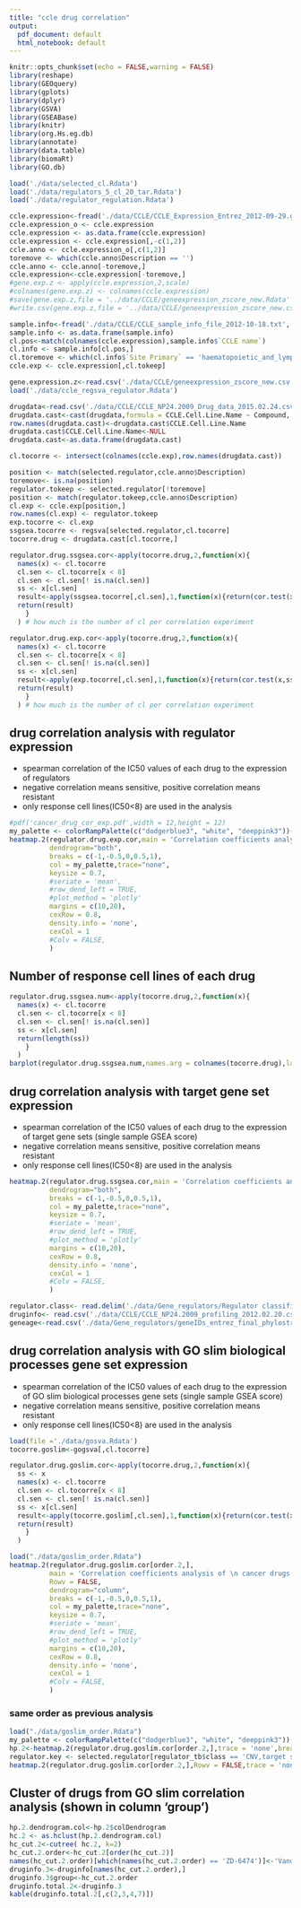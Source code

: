 ---
title: "ccle drug correlation"
output:
  pdf_document: default
  html_notebook: default
---
```{r setup, include=FALSE}
knitr::opts_chunk$set(echo = FALSE,warning = FALSE)
library(reshape)
library(GEOquery)
library(gplots)
library(dplyr)
library(GSVA)
library(GSEABase)
library(knitr)
library(org.Hs.eg.db)
library(annotate)
library(data.table)
library(biomaRt)
library(GO.db)
```

```{r load data}
load('./data/selected_cl.Rdata')
load('./data/regulators_5_cl_20_tar.Rdata')
load('./data/regulator_regulation.Rdata')
```

```{r 0}
ccle.expression<-fread('./data/CCLE/CCLE_Expression_Entrez_2012-09-29.gct',skip = 2, sep = '\t')
ccle.expression_o <- ccle.expression
ccle.expression <- as.data.frame(ccle.expression)
ccle.expression <- ccle.expression[,-c(1,2)]
ccle.anno <- ccle.expression_o[,c(1,2)]
toremove <- which(ccle.anno$Description == '')
ccle.anno <- ccle.anno[-toremove,]
ccle.expression<-ccle.expression[-toremove,]
#gene.exp.z <- apply(ccle.expression,2,scale)
#colnames(gene.exp.z) <- colnames(ccle.expression)
#save(gene.exp.z,file = '../data/CCLE/geneexpression_zscore_new.Rdata' )
#write.csv(gene.exp.z,file = '../data/CCLE/geneexpression_zscore_new.csv')
```

```{r sample}
sample.info<-fread('./data/CCLE/CCLE_sample_info_file_2012-10-18.txt', sep = '\t')
sample.info <- as.data.frame(sample.info)
cl.pos<-match(colnames(ccle.expression),sample.info$`CCLE name`)
cl.info <- sample.info[cl.pos,]
cl.toremove <- which(cl.info$`Site Primary` == 'haematopoietic_and_lymphoid_tissue')
ccle.exp <- ccle.expression[,cl.tokeep]
```


```{r input}
gene.expression.z<-read.csv('./data/CCLE/geneexpression_zscore_new.csv',row.names = 1)
load('./data/ccle_regsva_regulator.Rdata')
```

```{r drug}
drugdata<-read.csv('./data/CCLE/CCLE_NP24.2009_Drug_data_2015.02.24.csv')
drugdata.cast<-cast(drugdata,formula = CCLE.Cell.Line.Name ~ Compound, value = 'IC50..uM.')
row.names(drugdata.cast)<-drugdata.cast$CCLE.Cell.Line.Name
drugdata.cast$CCLE.Cell.Line.Name<-NULL
drugdata.cast<-as.data.frame(drugdata.cast)
```

```{r drug 2}

cl.tocorre <- intersect(colnames(ccle.exp),row.names(drugdata.cast))

position <- match(selected.regulator,ccle.anno$Description)
toremove<- is.na(position)
regulator.tokeep <- selected.regulator[!toremove]
position <- match(regulator.tokeep,ccle.anno$Description)
cl.exp <- ccle.exp[position,]
row.names(cl.exp) <- regulator.tokeep
exp.tocorre <- cl.exp
ssgsea.tocorre <- regsva[selected.regulator,cl.tocorre]
tocorre.drug <- drugdata.cast[cl.tocorre,]
```



```{r corr1}
regulator.drug.ssgsea.cor<-apply(tocorre.drug,2,function(x){
  names(x) <- cl.tocorre
  cl.sen <- cl.tocorre[x < 8]
  cl.sen <- cl.sen[! is.na(cl.sen)]
  ss <- x[cl.sen]
  result<-apply(ssgsea.tocorre[,cl.sen],1,function(x){return(cor.test(x,ss,method = 'spearman')$estimate)})
  return(result)
    }
  ) # how much is the number of cl per correlation experiment
```

```{r corr2}

regulator.drug.exp.cor<-apply(tocorre.drug,2,function(x){
  names(x) <- cl.tocorre
  cl.sen <- cl.tocorre[x < 8]
  cl.sen <- cl.sen[! is.na(cl.sen)]
  ss <- x[cl.sen]
  result<-apply(exp.tocorre[,cl.sen],1,function(x){return(cor.test(x,ss,method = 'spearman')$estimate)})
  return(result)
    }
  ) # how much is the number of cl per correlation experiment
```


## drug correlation analysis with regulator expression   
* spearman correlation of the IC50 values of each drug to the expression of regulators   
* negative correlation means sensitive, positive correlation means resistant   
* only response cell lines(IC50<8)  are used in the analysis   

```{r plot1,fig.height=10,fig.width=10}
#pdf('cancer_drug_cor_exp.pdf',width = 12,height = 12)
my_palette <- colorRampPalette(c("dodgerblue3", "white", "deeppink3"))(n = 4)
heatmap.2(regulator.drug.exp.cor,main = 'Correlation coefficients analysis of \n cancer drugs for regulator expression',
          dendrogram="both",
          breaks = c(-1,-0.5,0,0.5,1),
          col = my_palette,trace="none",
          keysize = 0.7,
          #seriate = 'mean',
          #row_dend_left = TRUE,
          #plot_method = 'plotly'
          margins = c(10,20),
          cexRow = 0.8,
          density.info = 'none',
          cexCol = 1
          #Colv = FALSE,
          )

```

## Number of response cell lines of each drug

```{r corr3}
regulator.drug.ssgsea.num<-apply(tocorre.drug,2,function(x){
  names(x) <- cl.tocorre
  cl.sen <- cl.tocorre[x < 8]
  cl.sen <- cl.sen[! is.na(cl.sen)]
  ss <- x[cl.sen]
  return(length(ss))
    }
  ) 
barplot(regulator.drug.ssgsea.num,names.arg = colnames(tocorre.drug),las = 2,ylab = 'number of response cell lines')
```

## drug correlation analysis with target gene set expression   
* spearman correlation of the IC50 values of each drug to the expression of target gene sets (single sample GSEA score)   
* negative correlation means sensitive, positive correlation means resistant   
* only response cell lines(IC50<8)  are used in the analysis   

```{r heatmap2,fig.height=10,fig.width=10}

heatmap.2(regulator.drug.ssgsea.cor,main = 'Correlation coefficients analysis of \n cancer drugs for target set expression',
          dendrogram="both",
          breaks = c(-1,-0.5,0,0.5,1),
          col = my_palette,trace="none",
          keysize = 0.7,
          #seriate = 'mean',
          #row_dend_left = TRUE,
          #plot_method = 'plotly'
          margins = c(10,20),
          cexRow = 0.8,
          density.info = 'none',
          cexCol = 1
          #Colv = FALSE,
          )


```


```{r reg class}
regulator.class<- read.delim('./data/Gene_regulators/Regulator classification.txt',row.names = 1)
druginfo<- read.csv('./data/CCLE/CCLE_NP24.2009_profiling_2012.02.20.csv',row.names = 1)
geneage<-read.csv('./data/Gene_regulators/geneIDs_entrez_final_phylostrata_phy1_phy2_phy3_no_TCGA.txt',header = TRUE,row.names = 1)
```

## drug correlation analysis with GO slim biological processes gene set expression   
* spearman correlation of the IC50 values of each drug to the expression of GO slim biological processes gene sets (single sample GSEA score)   
* negative correlation means sensitive, positive correlation means resistant   
* only response cell lines(IC50<8)  are used in the analysis   


```{r goslim2}
load(file ='./data/gosva.Rdata')
tocorre.goslim<-gogsva[,cl.tocorre]
```

```{r corr4}
regulator.drug.goslim.cor<-apply(tocorre.drug,2,function(x){
  ss <- x
  names(x) <- cl.tocorre
  cl.sen <- cl.tocorre[x < 8]
  cl.sen <- cl.sen[! is.na(cl.sen)]
  ss <- x[cl.sen]
  result<-apply(tocorre.goslim[,cl.sen],1,function(x){return(cor.test(x,ss,method = 'spearman')$estimate)})
  return(result)
    }
  )
```

```{r heatmap3,fig.height=10,fig.width=10}
load("./data/goslim_order.Rdata")
heatmap.2(regulator.drug.goslim.cor[order.2,],
          main = 'Correlation coefficients analysis of \n cancer drugs for cellular \n processes expression',
          Rowv = FALSE,
          dendrogram="column",
          breaks = c(-1,-0.5,0,0.5,1),
          col = my_palette,trace="none",
          keysize = 0.7,
          #seriate = 'mean',
          #row_dend_left = TRUE,
          #plot_method = 'plotly'
          margins = c(10,20),
          cexRow = 0.8,
          density.info = 'none',
          cexCol = 1
          #Colv = FALSE,
          )
```

### same order as previous analysis

```{r heatmap4,fig.height=10,fig.width=10}
load("./data/goslim_order.Rdata")
my_palette <- colorRampPalette(c("dodgerblue3", "white", "deeppink3"))(n = 4)
hp.2<-heatmap.2(regulator.drug.goslim.cor[order.2,],trace = 'none',breaks = c(-1,-0.5,0,0.5,1),col = my_palette)
regulator.key <- selected.regulator[regulator_tb$class == 'CNV,target set']
heatmap.2(regulator.drug.goslim.cor[order.2,],Rowv = FALSE,trace = 'none',breaks = c(-1,-0.5,0,0.5,1),col = my_palette,density.info = 'none')

```

## Cluster of drugs from GO slim correlation analysis (shown in column 'group')

```{r goslim7}
hp.2.dendrogram.col<-hp.2$colDendrogram
hc.2 <- as.hclust(hp.2.dendrogram.col)
hc_cut.2<-cutree( hc.2, k=2)
hc_cut.2.order<-hc_cut.2[order(hc_cut.2)]
names(hc_cut.2.order)[which(names(hc_cut.2.order) == 'ZD-6474')]<-'Vandetanib'
druginfo.3<-druginfo[names(hc_cut.2.order),]
druginfo.3$group<-hc_cut.2.order
druginfo.total.2<-druginfo.3
kable(druginfo.total.2[,c(2,3,4,7)])
```
















